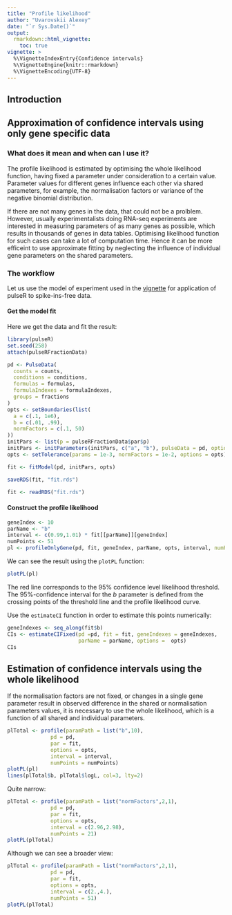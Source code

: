 ```yaml
---
title: "Profile likelihood"
author: "Uvarovskii Alexey"
date: "`r Sys.Date()`"
output: 
  rmarkdown::html_vignette:
    toc: true
vignette: >
  %\VignetteIndexEntry{Confidence intervals}
  %\VignetteEngine{knitr::rmarkdown}
  %\VignetteEncoding{UTF-8}
---
```


## Introduction



## Approximation of confidence intervals using only gene specific data

### What does it mean and when can I use it?

The profile likelihood is estimated by optimising  the whole 
likelihood function, having fixed a parameter under consideration to a 
certain value. Parameter values for different genes influence each other via 
shared parameters, for example, the normalisation factors or variance of the
negative binomial distribution.

If there are not many genes in the data, that could not be a prolblem.
However, usually experimentalists doing RNA-seq experiments are interested 
in measuring parameters of  as many genes as possible, which results in 
thousands of genes in data tables.  Optimising likelihood function for 
such cases can take a lot of computation time.
Hence it can be more efficeint to use approximate fitting by neglecting
the influence of individual gene parameters on the shared parameters.

### The workflow 

Let us use the model of experiment used in the [vignette](fit-fractions.html)
for application  of pulseR to spike-ins-free data.

#### Get the model fit

Here we get the data and fit the result:

```r
library(pulseR)
set.seed(258)
attach(pulseRFractionData)
```

```r
pd <- PulseData(
  counts = counts,
  conditions = conditions,
  formulas = formulas,
  formulaIndexes = formulaIndexes,
  groups = fractions
)
opts <- setBoundaries(list(
  a = c(.1, 1e6),
  b = c(.01, .99),
  normFactors = c(.1, 50)
))
initPars <- list(p = pulseRFractionData$par$p)
initPars <- initParameters(initPars, c("a", "b"), pulseData = pd, options = opts)
opts <- setTolerance(params = 1e-3, normFactors = 1e-2, options = opts)

```

```r
fit <- fitModel(pd, initPars, opts)
```

```r
saveRDS(fit, "fit.rds")
```
```r
fit <- readRDS("fit.rds")
```


#### Construct the profile likelihood

```r
geneIndex <- 10
parName <- "b"
interval <- c(0.99,1.01) * fit[[parName]][geneIndex]
numPoints <- 51
pl <- profileOnlyGene(pd, fit, geneIndex, parName, opts, interval, numPoints = numPoints)
```

We can see the result using the `plotPL` function:

```r
plotPL(pl)
```

The red line corresponds to the 95% confidence level likelihood threshold.
The 95%-confidence interval for the $b$ parameter is defined from the 
crossing points of the threshold line and the profile likelihood curve.

Use the `estimateCI` function in order to estimate this points numerically:

```r
geneIndexes <- seq_along(fit$b)
CIs <- estimateCIFixed(pd =pd, fit = fit, geneIndexes = geneIndexes, 
                       parName = parName, options =  opts) 
CIs
```

## Estimation of confidence intervals using the whole likelihood

If the normalisation factors are not fixed, or changes in a single gene parameter
result in observed difference in the shared or normalisation parameters values,
it is necessary to use the whole likelihood, which is a function of all shared and
individual parameters.

```r
plTotal <- profile(paramPath = list("b",10),
              pd = pd, 
              par = fit,
              options = opts,
              interval = interval,
              numPoints = numPoints)
plotPL(pl)
lines(plTotal$b, plTotal$logL, col=3, lty=2)
```

Quite narrow:
```r
plTotal <- profile(paramPath = list("normFactors",2,1),
              pd = pd, 
              par = fit,
              options = opts,
              interval = c(2.96,2.98),
              numPoints = 21)
plotPL(plTotal)

```

Although we can see a broader view:

```r
plTotal <- profile(paramPath = list("normFactors",2,1),
              pd = pd, 
              par = fit,
              options = opts,
              interval = c(2.,4.),
              numPoints = 51)
plotPL(plTotal)

```



